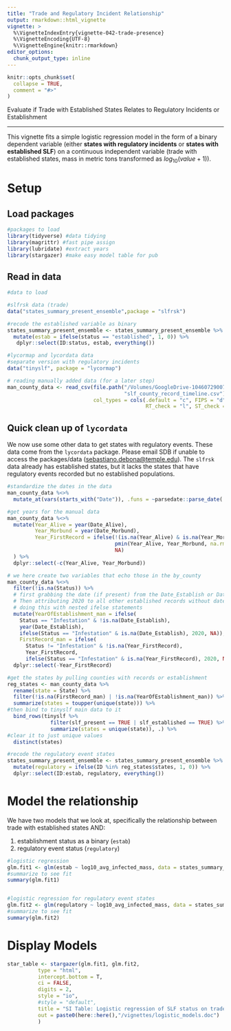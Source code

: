 ```yaml
---
title: "Trade and Regulatory Incident Relationship"
output: rmarkdown::html_vignette
vignette: >
  %\VignetteIndexEntry{vignette-042-trade-presence}
  %\VignetteEncoding{UTF-8}
  %\VignetteEngine{knitr::rmarkdown}
editor_options: 
  chunk_output_type: inline
---
```


```r
knitr::opts_chunk$set(
  collapse = TRUE,
  comment = "#>"
)
```

Evaluate if Trade with Established States Relates to Regulatory Incidents or Establishment

***

This vignette fits a simple logistic regression model in the form of a binary dependent variable (either **states with regulatory incidents** or **states with established SLF**) on a continuous independent variable (trade with established states, mass in metric tons transformed as $log_{10}(value+1)$).

# Setup

## Load packages

```r
#packages to load
library(tidyverse) #data tidying
library(magrittr) #fast pipe assign
library(lubridate) #extract years
library(stargazer) #make easy model table for pub
```

## Read in data

```r
#data to load

#slfrsk data (trade)
data("states_summary_present_ensemble",package = "slfrsk")

#recode the established variable as binary
states_summary_present_ensemble <- states_summary_present_ensemble %>%
  mutate(estab = ifelse(status == "established", 1, 0)) %>%
   dplyr::select(ID:status, estab, everything())

#lycormap and lycordata data
#separate version with regulatory incidents
data("tinyslf", package = "lycormap")

# reading manually added data (for a later step)
man_county_data <- read_csv(file.path("/Volumes/GoogleDrive-104607290079958926089/My Drive/spotted_lanternfly_ieco_projects/code/FINAL_CODE/R package/lycordata/", "data-raw", "additional",
                                      "slf_county_record_timeline.csv"),
                            col_types = cols(.default = "c", FIPS = "d", 
                                             RT_check = "l", ST_check = "l", RS_match = "l"))

```

## Quick clean up of `lycordata`

We now use some other data to get states with regulatory events. These data come from the `lycordata` package. Please email SDB if unable to access the packages/data ([sebastiano.debona@temple.edu](mailto:sebastiano.debona@temple.edu)). The `slfrsk` data already has established states, but it lacks the states that have regulatory events recorded but no established populations.

```r
#standardize the dates in the data
man_county_data %<>% 
  mutate_at(vars(starts_with("Date")), .funs = ~parsedate::parse_date(.))

#get years for the manual data
man_county_data %<>% 
  mutate(Year_Alive = year(Date_Alive),
         Year_Morbund = year(Date_Morbund),
         Year_FirstRecord = ifelse(!(is.na(Year_Alive) & is.na(Year_Morbund)),
                                   pmin(Year_Alive, Year_Morbund, na.rm = T),
                                   NA)
  ) %>% 
  dplyr::select(-c(Year_Alive, Year_Morbund))

# we here create two variables that echo those in the by_county
man_county_data %<>% 
  filter(!is.na(Status)) %>% 
  # first grabbing the date (if present) from the Date_Establish or Date_Alive/Morbound columns
  # Then attributing 2020 to all other established records without date
  # doing this with nested ifelse statements
  mutate(YearOfEstablishment_man = ifelse(
    Status == "Infestation" & !is.na(Date_Establish),
    year(Date_Establish),
    ifelse(Status == "Infestation" & is.na(Date_Establish), 2020, NA)),
    FirstRecord_man = ifelse(
      Status != "Infestation" & !is.na(Year_FirstRecord),
      Year_FirstRecord,
      ifelse(Status == "Infestation" & is.na(Year_FirstRecord), 2020, NA))) %>% 
  dplyr::select(-Year_FirstRecord)

#get the states by pulling counties with records or establishment
reg_states <- man_county_data %>%
  rename(state = State) %>%
  filter(!is.na(FirstRecord_man) | !is.na(YearOfEstablishment_man)) %>%
  summarize(states = toupper(unique(state))) %>%
#then bind to tinyslf main data to it
  bind_rows(tinyslf %>%
              filter(slf_present == TRUE | slf_established == TRUE) %>%
              summarize(states = unique(state)), .) %>%
#clear it to just unique values
  distinct(states)

#recode the regulatory event states
states_summary_present_ensemble <- states_summary_present_ensemble %>%
  mutate(regulatory = ifelse(ID %in% reg_states$states, 1, 0)) %>%
  dplyr::select(ID:estab, regulatory, everything())

```

# Model the relationship

We have two models that we look at, specifically the relationship between trade with established states AND:

  1. establishment status as a binary (`estab`)
  2. regulatory event status (`regulatory`)
  
```r
#logistic regression
glm.fit1 <- glm(estab ~ log10_avg_infected_mass, data = states_summary_present_ensemble, family = "binomial")
#summarize to see fit
summary(glm.fit1)


#logistic regression for regulatory event states
glm.fit2 <- glm(regulatory ~ log10_avg_infected_mass, data = states_summary_present_ensemble, family = "binomial")
#summarize to see fit
summary(glm.fit2)

```

# Display Models

```r
star_table <- stargazer(glm.fit1, glm.fit2, 
          type = "html", 
          intercept.bottom = T,
          ci = FALSE,
          digits = 2,
          style = "io",
          #style = "default",
          title = "SI Table: Logistic regression of SLF status on trade",
          out = paste0(here::here(),"/vignettes/logistic_models.doc")
          )
```

